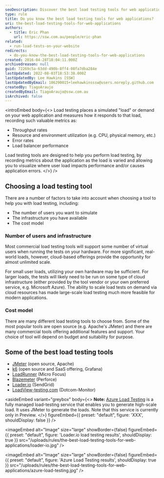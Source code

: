 ```yaml
---
seoDescription: Discover the best load testing tools for web applications, including open-source options and commercial solutions, to ensure your website can handle increased traffic and user loads.
type: rule
title: Do you know the best load testing tools for web applications?
uri: the-best-load-testing-tools-for-web-applications
authors:
  - title: Eric Phan
    url: https://ssw.com.au/people/eric-phan
related:
  - run-load-tests-on-your-website
redirects:
  - do-you-know-the-best-load-testing-tools-for-web-applications
created: 2016-04-28T18:04:11.000Z
archivedreason: null
guid: 72269c5a-63dd-490b-8ff4-08fa7dba284e
lastUpdated: 2022-08-03T18:53:38.000Z
lastUpdatedBy: Lee Hawkins [SSW]
lastUpdatedByEmail: 106290015+leehawkinsssw@users.noreply.github.com
createdBy: TiagoAraujo
createdByEmail: TiagoAraujo@ssw.com.au
isArchived: false
---
```


<introEmbed
  body={<>
Load testing places a simulated "load" or demand on your web application and measures how it responds to that load, recording such valuable metrics as:

* Throughput rates
* Resource and environment utilization (e.g. CPU, physical memory, etc.)
* Error rates
* Load balancer performance

Load testing tools are designed to help you perform load testing, by recording metrics about the application as the load is varied and allowing you to visualize where user load impacts performance and/or causes application errors.
  </>}
/>
## Choosing a load testing tool

There are a number of factors to take into account when choosing a tool to help you with load testing, including:

* The number of users you want to simulate
* The infrastructure you have available
* The cost model

### Number of users and infrastructure

Most commercial load testing tools will support some number of virtual users when running the tests on your hardware. For more significant, real-world loads, however, cloud-based offerings provide the opportunity for almost unlimited scale.

For small user loads, utilizing your own hardware may be sufficient. For larger loads, the tests will likely need to be run on some type of cloud infrastructure (either provided by the tool vendor or your own preferred service, e.g. Microsoft Azure). The ability to scale load tests on demand via cloud resources has made large-scale load testing much more feasible for modern applications.

### Cost model

There are many different load testing tools to choose from. Some of the most popular tools are open source (e.g. Apache's JMeter) and there are many commercial tools offering additional features and support. Your choice of tool will depend on budget and suitability for purpose.

## Some of the best load testing tools

* [JMeter](http://jmeter.apache.org/) (open source, Apache)
* [k6](https://k6.io/) (open source and SaaS offering, Grafana)
* [LoadRunner](https://www.microfocus.com/en-us/portfolio/performance-engineering/overview) (Micro Focus)
* [Blazemeter](https://www.blazemeter.com/solutions/jmeter) (Perforce)
* [Loader.io](https://loader.io/) (SendGrid)
* [LoadView-testing.com](https://www.loadview-testing.com/) (Dotcom-Monitor)

<asideEmbed
  variant="greybox"
  body={<>
    **Note:** [Azure Load Testing](https://docs.microsoft.com/en-us/azure/load-testing/overview-what-is-azure-load-testing?WT.mc_id=AZ-MVP-33518) is a fully managed load-testing service that enables you to generate high-scale load. It uses JMeter to generate the loads. Note that this service is currently only in Preview.
  </>}
  figureEmbed={{
    preset: "default",
    figure: 'XXX',
    shouldDisplay: false
  }}
/>


<imageEmbed
  alt="Image"
  size="large"
  showBorder={false}
  figureEmbed={{
    preset: "default",
    figure: 'Loader.io load testing results',
    shouldDisplay: true
  }}
  src="/uploads/rules/the-best-load-testing-tools-for-web-applications/loader-io.jpg"
/>


<imageEmbed
  alt="Image"
  size="large"
  showBorder={false}
  figureEmbed={{
    preset: "default",
    figure: 'Azure Load Testing results',
    shouldDisplay: true
  }}
  src="/uploads/rules/the-best-load-testing-tools-for-web-applications/azure-load-testing.jpg"
/>

